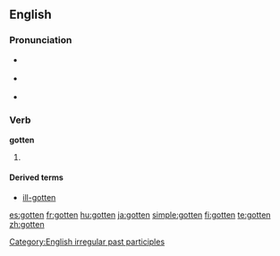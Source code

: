 ==English==

===Pronunciation===
* {{a|UK}} {{IPA|/'gɒtən/}}
* {{a|US}} {{IPA|/'gɑtən/}}
*{{audio|en-us-gotten.ogg|Audio (US)}}

===Verb===
'''gotten'''
# {{context|North America|Irish|}} {{past participle of|[[get]]}}

====Derived terms====
*[[ill-gotten]]

[[Category:English irregular past participles]]

[[es:gotten]]
[[fr:gotten]]
[[hu:gotten]]
[[ja:gotten]]
[[simple:gotten]]
[[fi:gotten]]
[[te:gotten]]
[[zh:gotten]]